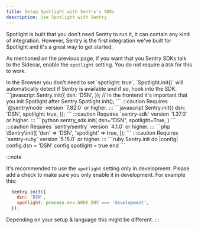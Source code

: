 ```yaml
---
title: Setup Spotlight with Sentry's SDKs
description: Use Spotlight with Sentry
---
```


Spotlight is built that you don't need Sentry to run it, it can contain any kind of integration. However, Sentry is the first integration we've built for Spotlight and it's a great way to get started.

As mentioned on the previous page, if you want that you Sentry SDKs talk to the Sidecar, enable the `spotlight` setting.
You do not require a `DSN` for this to work.


<Tabs>
  <TabItem label="JavaScript">
  In the Browser you don't need to set `spotlight: true`, `Spotlight.init()` will automatically detect if Sentry is available and if so, hook into the SDK.
  ```javascript 
    Sentry.init({
      dsn: 'DSN',
    });
    // In the frontend it's important that you init Spotlight after Sentry
    Spotlight.init();
  ```
  </TabItem>
  <TabItem label="Node">
  :::caution
  Requires `@sentry/node` version `7.82.0` or higher.
  :::
  ```javascript
    Sentry.init({
        dsn: 'DSN',
        spotlight: true,
    });
  ```
  </TabItem>
  <TabItem label="Python">
  :::caution
  Requires `sentry-sdk` version `1.37.0` or higher.
  :::
  ```python 
    sentry_sdk.init(
        dsn="DSN",
        spotlight=True,
    )
  ```
  </TabItem>
  <TabItem label="PHP">
  :::caution
  Requires `sentry/sentry` version `4.1.0` or higher.
  :::
  ```php 
    \Sentry\init([
        'dsn' => 'DSN',
        'spotlight' => true,
    ]);
  ```
  </TabItem>
  <TabItem label="Ruby">
  :::caution
  Requires `sentry-ruby` version `5.15.0` or higher.
  :::
  ```ruby 
    Sentry.init do |config|
        config.dsn = 'DSN'
        config.spotlight = true
    end
  ```
  </TabItem>
</Tabs>


:::note

It's recommended to use the `spotlight` setting only in development.
Please add a check to make sure you only enable it in development.
For example this:

```javascript
  Sentry.init({
    dsn: 'DSN',
    spotlight: process.env.NODE_ENV === 'development',
  });
```

Depending on your setup & language this might be different.
:::
